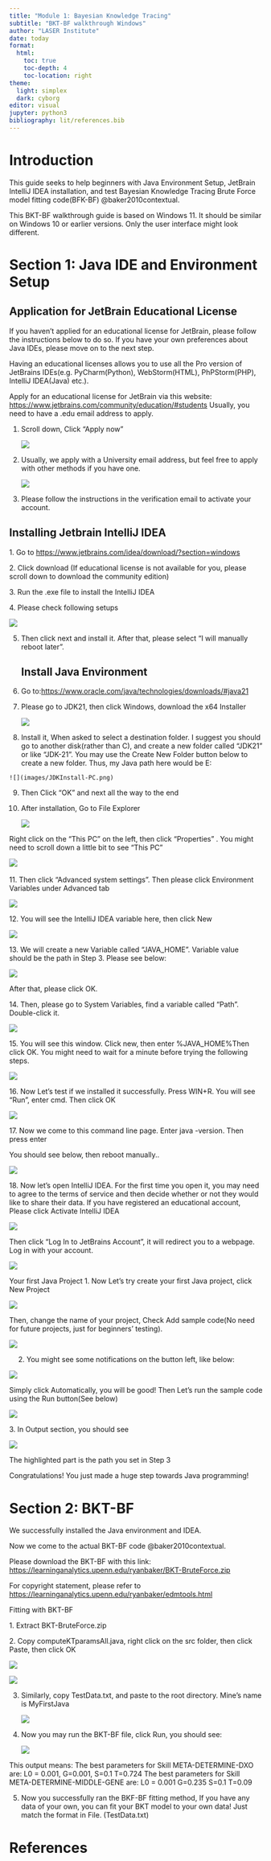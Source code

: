 ```yaml
---
title: "Module 1: Bayesian Knowledge Tracing"
subtitle: "BKT-BF walkthrough Windows"
author: "LASER Institute"
date: today 
format:
  html:
    toc: true
    toc-depth: 4
    toc-location: right
theme:
  light: simplex
  dark: cyborg
editor: visual
jupyter: python3
bibliography: lit/references.bib
---
```


# **Introduction**

This guide seeks to help beginners with Java Environment Setup, JetBrain IntelliJ IDEA installation, and test Bayesian Knowledge Tracing Brute Force model fitting code(BFK-BF) @baker2010contextual.

This BKT-BF walkthrough guide is based on Windows 11. It should be similar on Windows 10 or earlier versions. Only the user interface might look different.

# **Section 1: Java IDE and Environment Setup**

## Application for JetBrain Educational License

If you haven’t applied for an educational license for JetBrain, please follow the instructions below to do so. If you have your own preferences about Java IDEs, please move on to the next step.

Having an educational licenses allows you to use all the Pro version of JetBrains IDEs(e.g. PyCharm(Python), WebStorm(HTML), PhPStorm(PHP), IntelliJ IDEA(Java) etc.).  

Apply for an educational license for JetBrain via this website: <https://www.jetbrains.com/community/education/#students> Usually, you need to have a .edu email address to apply.

1.  Scroll down, Click “Apply now”

    ![](images/EL-1.png)

2.  Usually, we apply with a University email address, but feel free to apply with other methods if you have one.

    ![](images/EL-2.png)

3.  Please follow the instructions in the verification email to activate your account.

## Installing Jetbrain IntelliJ IDEA

1\. Go to <https://www.jetbrains.com/idea/download/?section=windows>

2\. Click download (If educational license is not available for you, please scroll down to download the community edition)

3\. Run the .exe file to install the IntelliJ IDEA

4\. Please check following setups

![](images/PC-Install-Setting.png)

5.  Then click next and install it. After that, please select “I will manually reboot later”.  

    ## Install Java Environment

6.  Go to:<https://www.oracle.com/java/technologies/downloads/#java21>

7.  Please go to JDK21, then click Windows, download the x64 Installer

    ![](images/PC-Download.png)

8.  Install it, When asked to select a destination folder. I suggest you should go to another disk(rather than C), and create a new folder called “JDK21” or like “JDK-21”. You may use the Create New Folder button below to create a new folder. Thus, my Java path here would be E:\JDK21

```         
![](images/JDKInstall-PC.png)
```

9.  Then Click “OK” and next all the way to the end 

10. After installation, Go to File Explorer

    ![](images/FIle-Explorer.png)

Right click on the “This PC” on the left, then click “Properties” . You might need to scroll down a little bit to see “This PC”

![](images/RightClick-PC.png) 

11\. Then click “Advanced system settings”. Then please click Environment Variables under Advanced tab  

![](images/Environment-Var.png)

12\. You will see the IntelliJ IDEA variable here, then click New  

![](images/new-var.png)

13\. We will create a new Variable called “JAVA_HOME”. Variable value should be the path in Step 3. Please see below:

![](images/JAVA_HOME.png)

After that, please click OK. 

14\. Then, please go to System Variables, find a variable called “Path”. Double-click it.  

![](images/System-Var.png)

15\. You will see this window. Click new, then enter %JAVA_HOME%\bin Then click OK. You might need to wait for a minute before trying the following steps.  

![](images/Path.png)

16\. Now Let’s test if we installed it successfully. Press WIN+R. You will see “Run”, enter cmd. Then click OK  

![](images/Run-cmd.png)

17\. Now we come to this command line page. Enter java -version. Then press enter

You should see below, then reboot manually..  

![](images/cmd-pc.png)

18\. Now let’s open IntelliJ IDEA. For the first time you open it, you may need to agree to the terms of service and then decide whether or not they would like to share their data. If you have registered an educational account, Please click Activate IntelliJ IDEA

![](images/Activate-Intellij-PC.png)

Then click “Log In to JetBrains Account”, it will redirect you to a webpage. Log in with your account.

![](images/LogIn-PC.png)

Your first Java Project 1. Now Let’s try create your first Java project, click New Project

![](images/NewProject-PC.png)

Then, change the name of your project, Check Add sample code(No need for future projects, just for beginners’ testing).

![](images/NewProjectSetting-PC.png)

  2. You might see some notifications on the button left, like below:

![](images/Notification-PC.png)

Simply click Automatically, you will be good! Then Let’s run the sample code using the Run button(See below)

![](images/Run-PC.png)

3\. In Output section, you should see

![](images/Output-PC.png)

The highlighted part is the path you set in Step 3

Congratulations! You just made a huge step towards Java programming! 

# **Section 2: BKT-BF**

We successfully installed the Java environment and IDEA.

Now we come to the actual BKT-BF code @baker2010contextual.

Please download the BKT-BF with this link: <https://learninganalytics.upenn.edu/ryanbaker/BKT-BruteForce.zip>

For copyright statement, please refer to <https://learninganalytics.upenn.edu/ryanbaker/edmtools.html>

Fitting with BKT-BF

1\. Extract BKT-BruteForce.zip

2\. Copy computeKTparamsAll.java, right click on the src folder, then click Paste, then click OK

![](images/RightClick-Paste.png)

![](images/Paste-Yes.png)

3.  Similarly, copy TestData.txt, and paste to the root directory. Mine’s name is MyFirstJava  

    ![](images/Paste-Data.png)

4.  Now you may run the BKT-BF file, click Run, you should see:

    ![](images/FitModelResult.png)

This output means: The best parameters for Skill META-DETERMINE-DXO are: L0 = 0.001, G=0.001, S=0.1 T=0.724 The best parameters for Skill META-DETERMINE-MIDDLE-GENE are: L0 = 0.001 G=0.235 S=0.1 T=0.09

5.  Now you successfully ran the BKF-BF fitting method, If you have any data of your own, you can fit your BKT model to your own data! Just match the format in File. (TestData.txt)

# **References**
